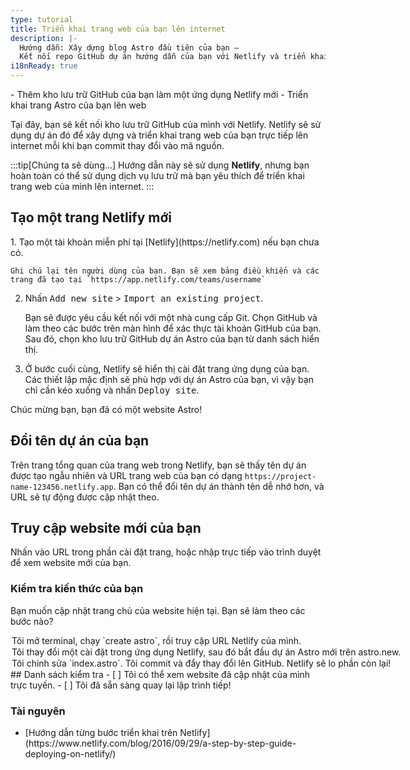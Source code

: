 ```yaml
---
type: tutorial
title: Triển khai trang web của bạn lên internet
description: |-
  Hướng dẫn: Xây dựng blog Astro đầu tiên của bạn —
  Kết nối repo GitHub dự án hướng dẫn của bạn với Netlify và triển khai lên web
i18nReady: true
---
```


<PreCheck>
  - Thêm kho lưu trữ GitHub của bạn làm một ứng dụng Netlify mới
  - Triển khai trang Astro của bạn lên web
</PreCheck>

Tại đây, bạn sẽ kết nối kho lưu trữ GitHub của mình với Netlify. Netlify sẽ sử dụng dự án đó để xây dựng và triển khai trang web của bạn trực tiếp lên internet mỗi khi bạn commit thay đổi vào mã nguồn.

:::tip[Chúng ta sẽ dùng...]
Hướng dẫn này sẽ sử dụng **Netlify**, nhưng bạn hoàn toàn có thể sử dụng dịch vụ lưu trữ mà bạn yêu thích để triển khai trang web của mình lên internet.
:::

## Tạo một trang Netlify mới

<Steps>
1. Tạo một tài khoản miễn phí tại [Netlify](https://netlify.com) nếu bạn chưa có.

    Ghi chú lại tên người dùng của bạn. Bạn sẽ xem bảng điều khiển và các trang đã tạo tại `https://app.netlify.com/teams/username`

2. Nhấn <kbd>Add new site</kbd> > <kbd>Import an existing project</kbd>.

    Bạn sẽ được yêu cầu kết nối với một nhà cung cấp Git. Chọn GitHub và làm theo các bước trên màn hình để xác thực tài khoản GitHub của bạn. Sau đó, chọn kho lưu trữ GitHub dự án Astro của bạn từ danh sách hiển thị.

3. Ở bước cuối cùng, Netlify sẽ hiển thị cài đặt trang ứng dụng của bạn. Các thiết lập mặc định sẽ phù hợp với dự án Astro của bạn, vì vậy bạn chỉ cần kéo xuống và nhấn <kbd>Deploy site</kbd>.
</Steps>

Chúc mừng bạn, bạn đã có một website Astro!

## Đổi tên dự án của bạn

Trên trang tổng quan của trang web trong Netlify, bạn sẽ thấy tên dự án được tạo ngẫu nhiên và URL trang web của bạn có dạng `https://project-name-123456.netlify.app`. Bạn có thể đổi tên dự án thành tên dễ nhớ hơn, và URL sẽ tự động được cập nhật theo.

## Truy cập website mới của bạn

Nhấn vào URL trong phần cài đặt trang, hoặc nhập trực tiếp vào trình duyệt để xem website mới của bạn.

<Box icon="question-mark">

### Kiểm tra kiến thức của bạn

Bạn muốn cập nhật trang chủ của website hiện tại. Bạn sẽ làm theo các bước nào?

  <MultipleChoice>
    <Option>
      Tôi mở terminal, chạy `create astro`, rồi truy cập URL Netlify của mình.
    </Option>
    <Option>
      Tôi thay đổi một cài đặt trong ứng dụng Netlify, sau đó bắt đầu dự án Astro mới trên astro.new.
    </Option>
    <Option isCorrect>
      Tôi chỉnh sửa `index.astro`. Tôi commit và đẩy thay đổi lên GitHub. Netlify sẽ lo phần còn lại!
    </Option>
  </MultipleChoice>
 </Box>

<Box icon="check-list">
## Danh sách kiểm tra

<Checklist>
- [ ] Tôi có thể xem website đã cập nhật của mình trực tuyến.
- [ ] Tôi đã sẵn sàng quay lại lập trình tiếp!
</Checklist>
</Box>

### Tài nguyên

- <p>[Hướng dẫn từng bước triển khai trên Netlify](https://www.netlify.com/blog/2016/09/29/a-step-by-step-guide-deploying-on-netlify/) <Badge class="neutral-badge" text="external" /></p>